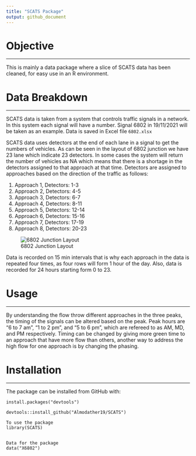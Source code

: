 ```yaml
---
title: "SCATS Package"
output: github_document
---
```


# Objective
___

This is mainly a data package where a slice of SCATS data has been cleaned, for easy use in an R environment.


# Data Breakdown
___

SCATS data is taken from a system that controls traffic signals in a network. In this system each signal will have a number.
Signal 6802 in 19/11/2021 will be taken as an example. Data is saved in Excel file `6802.xlsx`

SCATS data uses detectors at the end of each lane in a signal to get the numbers of vehicles. As can be seen in the layout of 6802 junction we have 23 lane which indicate 23 detectors. In some cases the system will return the number of vehicles as NA which means that there is a shortage in the detectors assigned to that approach at that time.
Detectors are assigned to approaches based on the direction of the traffic as follows:

1. Approach  1, Detectors:  1-3 
2. Approach  2, Detectors:  4-5 
3. Approach  3, Detectors:  6-7 
4. Approach  4, Detectors:  8-11 
5. Approach  5, Detectors:  12-14 
6. Approach  6, Detectors:  15-16 
7. Approach  7, Detectors:  17-19 
8. Approach  8, Detectors:  20-23 


![6802 Junction Layout](data/6802 Layout.JPG)

Data is recorded on 15 min intervals that is why each approach in the data is repeated four times, as four rows will form 1 hour of the day. Also, data is recorded for 24 hours starting form 0 to 23.

# Usage
___

By understanding the flow throw different approaches in the three peaks, the timing of the signals can be altered based on the peak. Peak hours are "6 to 7 am", "1 to 2 pm", and "5 to 6 pm", which are refereed to as AM, MD, and PM respectively.
Timing can be changed by giving more green time to an approach that have more flow than others, another way to address the high flow for one approach is by changing the phasing. 

# Installation
___

The package can be installed from GitHub with:

```
install.packages("devtools")

devtools::install_github("Almodather19/SCATS")

To use the package
library(SCATS)


Data for the package
data("X6802")
```
